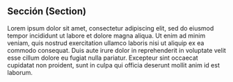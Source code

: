 <!--
APW 1.5
Sección (Section)
-->


<Meta title="Componentes/Sección" component={Section} />

## Sección (Section)

<Description of={Section} />

<ArgsTable of={Section} />

<Story name="Base">
  <Section heading="Titulo">
    <Text size="18px" align="justify">
      Lorem ipsum dolor sit amet, consectetur adipiscing elit, sed do eiusmod tempor incididunt
      ut labore et dolore magna aliqua. Ut enim ad minim veniam, quis nostrud exercitation ullamco
      laboris nisi ut aliquip ex ea commodo consequat. Duis aute irure dolor in reprehenderit in
      voluptate velit esse cillum dolore eu fugiat nulla pariatur. Excepteur sint occaecat cupidatat
      non proident, sunt in culpa qui officia deserunt mollit anim id est laborum.
    </Text>
  </Section>
</Story>

